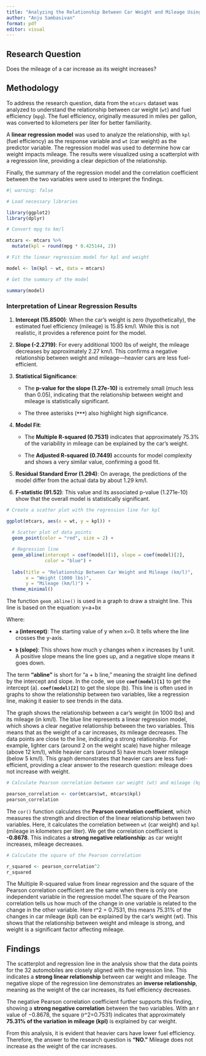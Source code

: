 ```yaml
---
title: "Analyzing the Relationship Between Car Weight and Mileage Using Linear Regression"
author: "Anju Sambasivan"
format: pdf
editor: visual
---
```


## Research Question

Does the mileage of a car increase as its weight increases?

## Methodology

To address the research question, data from the `mtcars` dataset was analyzed to understand the relationship between car weight (`wt`) and fuel efficiency (`mpg`). The fuel efficiency, originally measured in miles per gallon, was converted to kilometers per liter for better familiarity.

A **linear regression model** was used to analyze the relationship, with `kpl` (fuel efficiency) as the response variable and `wt` (car weight) as the predictor variable. The regression model was used to determine how car weight impacts mileage. The results were visualized using a scatterplot with a regression line, providing a clear depiction of the relationship.

Finally, the summary of the regression model and the correlation coefficient between the two variables were used to interpret the findings.

```r
#| warning: false

# Load necessary libraries

library(ggplot2)
library(dplyr)
```

```r
# Convert mpg to km/l 

mtcars <- mtcars %>%
  mutate(kpl = round(mpg * 0.425144, 2))  
```

```r
# Fit the linear regression model for kpl and weight

model <- lm(kpl ~ wt, data = mtcars)

```

```r
# Get the summary of the model

summary(model)
```

### Interpretation of Linear Regression Results

1.  **Intercept (15.8500)**: When the car's weight is zero (hypothetically), the estimated fuel efficiency (mileage) is 15.85 km/l. While this is not realistic, it provides a reference point for the model.

2.  **Slope (-2.2719)**: For every additional 1000 lbs of weight, the mileage decreases by approximately 2.27 km/l. This confirms a negative relationship between weight and mileage—heavier cars are less fuel-efficient.

3.  **Statistical Significance**:

    -   The **p-value for the slope (1.27e-10)** is extremely small (much less than 0.05), indicating that the relationship between weight and mileage is statistically significant.

    -   The three asterisks (**`***`**) also highlight high significance.

4.  **Model Fit**:

    -   The **Multiple R-squared (0.7531)** indicates that approximately 75.3% of the variability in mileage can be explained by the car's weight.

    -   The **Adjusted R-squared (0.7449)** accounts for model complexity and shows a very similar value, confirming a good fit.

5.  **Residual Standard Error (1.294)**: On average, the predictions of the model differ from the actual data by about 1.29 km/l.

6.  **F-statistic (91.52)**: This value and its associated p-value (1.271e-10) show that the overall model is statistically significant.

```r
# Create a scatter plot with the regression line for kpl

ggplot(mtcars, aes(x = wt, y = kpl)) +
    
  # Scatter plot of data points
  geom_point(color = "red", size = 2) + 

  # Regression line
  geom_abline(intercept = coef(model)[1], slope = coef(model)[2], 
              color = "blue") + 
  
  labs(title = "Relationship Between Car Weight and Mileage (km/l)",
       x = "Weight (1000 lbs)",
       y = "Mileage (km/l)") +
  theme_minimal()
```

The function `geom_abline()` is used in a graph to draw a straight line. This line is based on the equation: y=a+bx

Where:

-   **`a` (intercept)**: The starting value of y when x=0. It tells where the line crosses the y-axis.

-   **`b` (slope)**: This shows how much y changes when x increases by 1 unit. A positive slope means the line goes up, and a negative slope means it goes down.

The term **"abline"** is short for "a + b line," meaning the straight line defined by the intercept and slope. In the code, we use **`coef(model)[1]`** to get the intercept (a). **`coef(model)[2]`** to get the slope (b). This line is often used in graphs to show the relationship between two variables, like a regression line, making it easier to see trends in the data.

The graph shows the relationship between a car's weight (in 1000 lbs) and its mileage (in km/l). The blue line represents a linear regression model, which shows a clear negative relationship between the two variables. This means that as the weight of a car increases, its mileage decreases. The data points are close to the line, indicating a strong relationship. For example, lighter cars (around 2 on the weight scale) have higher mileage (above 12 km/l), while heavier cars (around 5) have much lower mileage (below 5 km/l). This graph demonstrates that heavier cars are less fuel-efficient, providing a clear answer to the research question: mileage does not increase with weight.

```r
# Calculate Pearson correlation between car weight (wt) and mileage (kpl)

pearson_correlation <- cor(mtcars$wt, mtcars$kpl)
pearson_correlation
```

The `cor()` function calculates the **Pearson correlation coefficient**, which measures the strength and direction of the linear relationship between two variables. Here, it calculates the correlation between `wt` (car weight) and `kpl` (mileage in kilometers per liter). We get the correlation coefficient is **-0.8678**. This indicates a **strong negative relationship**: as car weight increases, mileage decreases.

```r
# Calculate the square of the Pearson correlation

r_squared <- pearson_correlation^2
r_squared
```

The Multiple R-squared value from linear regression and the square of the Pearson correlation coefficient are the same when there is only one independent variable in the regression model.The square of the Pearson correlation tells us how much of the change in one variable is related to the change in the other variable. Here r\^2 = 0.7531, this means 75.31% of the changes in car mileage (kpl) can be explained by the car's weight (wt). This shows that the relationship between weight and mileage is strong, and weight is a significant factor affecting mileage.

## Findings

The scatterplot and regression line in the analysis show that the data points for the 32 automobiles are closely aligned with the regression line. This indicates a **strong linear relationship** between car weight and mileage. The negative slope of the regression line demonstrates an **inverse relationship**, meaning as the weight of the car increases, its fuel efficiency decreases.

The negative Pearson correlation coefficient further supports this finding, showing a **strong negative correlation** between the two variables. With an r value of −0.8678, the square (r\^2=0.7531) indicates that approximately **75.31% of the variation in mileage (kpl)** is explained by car weight.

From this analysis, it is evident that heavier cars have lower fuel efficiency. Therefore, the answer to the research question is **"NO."** Mileage does not increase as the weight of the car increases.

